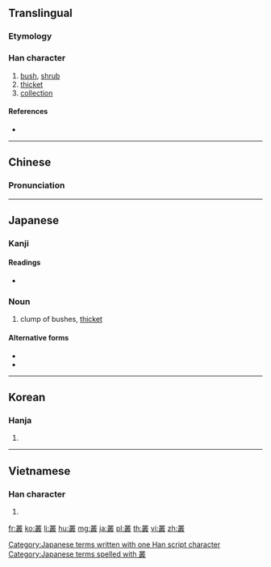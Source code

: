 {{also|丛}}
==Translingual==

===Etymology===
{{Han compound|丵|取|c1=s|c2=p|ls=psc}}

===Han character===
{{Han char|rn=29|rad=又|as=16|sn=18|four=32147|canj=TCTE|ids=⿱丵取}}

# [[bush]], [[shrub]]
# [[thicket]]
# [[collection]]

====References====
* {{Han ref|kx=0167.120|dkj=03220|dj=0379.080|hdz=10402.150|uh=53E2|ud=21474|bh=C24F|bd=49743}}

----

==Chinese==
{{zh-forms|s=丛}}

===Pronunciation===
{{zh-pron
|m=cóng
|c=cung4
|mc=y
|oc=y
|ma=
|cat=n
}}

----

==Japanese==

===Kanji===
{{ja-kanji|grade=|rs=又16}}

====Readings====
* {{ja-readings|on=[[そう]] (sō)|kun=[[くさむら]] (kusamura), [[むらがる]] (muragaru)}}

===Noun===
{{ja-noun|くさむら}}

# clump of bushes, [[thicket]]

====Alternative forms====
* {{l|ja|草叢}}
* {{l|ja|草むら}}

[[Category:Japanese terms written with one Han script character]]
[[Category:Japanese terms spelled with 叢]]

----

==Korean==

===Hanja===
{{ko-hanja|hangeul=총|rv=chong|mr=ch'ong}}

# {{defn|lang=ko|sort=又16}}

----

==Vietnamese==

===Han character===
{{vi-hantu|[[tùng]], [[tòng]]|rs=又16}}

# {{defn|lang=vi|sort=又16}}

[[fr:叢]]
[[ko:叢]]
[[li:叢]]
[[hu:叢]]
[[mg:叢]]
[[ja:叢]]
[[pl:叢]]
[[th:叢]]
[[vi:叢]]
[[zh:叢]]